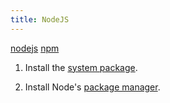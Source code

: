 ```yaml
---
title: NodeJS
---
```



<Card title="Required" icon="puzzle">

[nodejs](https://archlinux.org/packages/extra/x86_64/nodejs/)
[npm](https://archlinux.org/packages/extra/x86_64/npm/)

</Card>

<Steps>

1.  Install the [system package](https://archlinux.org/packages/extra/x86_64/nodejs/).

2.  Install Node's [package manager](https://archlinux.org/packages/extra/x86_64/npm/).

</Steps>
